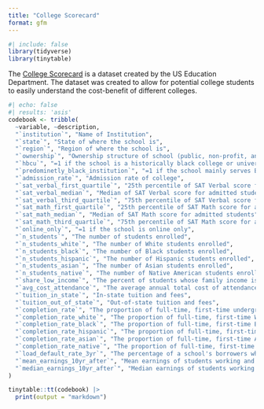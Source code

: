 ```yaml
---
title: "College Scorecard"
format: gfm
---
```


```r
#| include: false
library(tidyverse)
library(tinytable)
```

The [College Scorecard](https://collegescorecard.ed.gov/data/) is a dataset created by the US Education Department. 
The dataset was created to allow for potential college students to easily understand the cost-benefit of different colleges.



```r
#| echo: false
#| results: 'asis'
codebook <- tribble(
  ~variable, ~description,
  "`institution`", "Name of Institution",
  "`state`", "State of where the school is",
  "`region`", "Region of where the school is",
  "`ownership`", "Ownership structure of school (public, non-profit, and for-profit)",
  "`hbcu`", "=1 if the school is a historically black college or university",
  "`predominetly_black_institution`", "=1 if the school mainly serves Black students",
  "`admission_rate`", "Admission rate of college",
  "`sat_verbal_first_quartile`", "25th percentile of SAT Verbal score for admitted students",
  "`sat_verbal_median`", "Median of SAT Verbal score for admitted students",
  "`sat_verbal_third_quartile`", "75th percentile of SAT Verbal score for admitted students",
  "`sat_math_first_quartile`", "25th percentile of SAT Math score for admitted students",
  "`sat_math_median`", "Median of SAT Math score for admitted students",
  "`sat_math_third_quartile`", "75th percentile of SAT Math score for admitted students",
  "`online_only`", "=1 if the school is online only",
  "`n_students`", "The number of students enrolled",
  "`n_students_white`", "The number of White students enrolled",
  "`n_students_black`", "The number of Black students enrolled",
  "`n_students_hispanic`", "The number of Hispanic students enrolled",
  "`n_students_asian`", "The number of Asian students enrolled",
  "`n_students_native`", "The number of Native American students enrolled",
  "`share_low_income`", "The percent of students whose family income is less than $30,000",
  "`avg_cost_attendance`", "The average annual total cost of attendance including tuition and fees, books and supplies, and living expenses, minus the average grant/scholarship aid.",
  "`tuition_in_state`", "In-state tuition and fees",
  "`tuition_out_of_state`", "Out-of-state tuition and fees",
  "`completion_rate`", "The proportion of full-time, first-time undergraduates who completed a degree at the institution within 6 years",
  "`completion_rate_white`", "The proportion of full-time, first-time White undergraduates who completed a degree at the institution within 6 years",
  "`completion_rate_black`", "The proportion of full-time, first-time Black undergraduates who completed a degree at the institution within 6 years",
  "`completion_rate_hispanic`", "The proportion of full-time, first-time Hispanic undergraduates who completed a degree at the institution within 6 years",
  "`completion_rate_asian`", "The proportion of full-time, first-time Asian undergraduates who completed a degree at the institution within 6 years",
  "`completion_rate_native`", "The proportion of full-time, first-time Native American undergraduates who completed a degree at the institution within 6 years",
  "`load_default_rate_3yr`", "The percentage of a school's borrowers who default on their loans within 3 years.",
  "`mean_earnings_10yr_after`", "Mean earnings of students working and not enrolled 10 years after entry",
  "`median_earnings_10yr_after`", "Median earnings of students working and not enrolled 10 years after entry",
)

tinytable::tt(codebook) |>
  print(output = "markdown")
```


